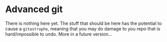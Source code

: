 # Advanced git {#advancedgit}

There is nothing here yet.  The stuff that should be here has the potential
to cause a `gitastrophe`, meaning that you may do damage to you repo that is
hard/impossible to undo.  More in a future version...
